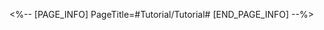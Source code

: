 <%-- [PAGE_INFO]
PageTitle=#Tutorial/Tutorial#
[END_PAGE_INFO] --%>
{{Tutorial
|sort      = 817301
|title     = Tutorial
|subtitle  = 
|type      = 
|about     = 
|image1    = Tutorial Tutorial 1.png{{subst:void|<!--$UPLOAD:<<SpriteOutput/TutorialPic/TutorialPage_817301.png>-<Tutorial Tutorial 1.png>>}}
|text1     = Minicans start with 1 point of HP. Every time allied characters' HP is {{Color|h|nobold=1|lost}} or {{Color|h|nobold=1|restored}}, minicans will {{Color|h|nobold=1|heal for an equivalent amount of HP}}.<br />When the HP restored reaches the cans' max HP, the {{Color|h|nobold=1|minicans evolve}}, up to the {{Color|h|nobold=1|Ultra Gold}} form at max.
|image2    = Tutorial Tutorial 2.png{{subst:void|<!--$UPLOAD:<<SpriteOutput/TutorialPic/TutorialPage_817302.png>-<Tutorial Tutorial 2.png>>}}
|text2     = Greatly increases ally DMG after minicans enter the {{Color|h|nobold=1|Ultra Gold}} form, and each attack will regenerate Energy for the entire team.<br />Every time allies attack enemies, {{Color|h|nobold=1|reduces HP}} of minicans, and they will leave the Ultra Gold form when at 1 HP.
}}